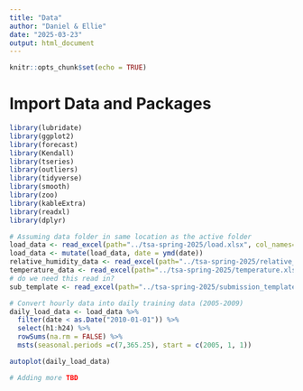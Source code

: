 ```yaml
---
title: "Data"
author: "Daniel & Ellie"
date: "2025-03-23"
output: html_document
---
```


```r
knitr::opts_chunk$set(echo = TRUE)
```

# Import Data and Packages
```r
library(lubridate)
library(ggplot2)
library(forecast)
library(Kendall)
library(tseries)
library(outliers)
library(tidyverse)
library(smooth)
library(zoo)
library(kableExtra)
library(readxl)
library(dplyr)

# Assuming data folder in same location as the active folder
load_data <- read_excel(path="../tsa-spring-2025/load.xlsx", col_names=TRUE)
load_data <- mutate(load_data, date = ymd(date))
relative_humidity_data <- read_excel(path="../tsa-spring-2025/relative_humidity.xlsx", col_names=TRUE)
temperature_data <- read_excel(path="../tsa-spring-2025/temperature.xlsx", col_names=TRUE)
# do we need this read in?
sub_template <- read_excel(path="../tsa-spring-2025/submission_template.xlsx", col_names=TRUE)

# Convert hourly data into daily training data (2005-2009)
daily_load_data <- load_data %>% 
  filter(date < as.Date("2010-01-01")) %>%
  select(h1:h24) %>%
  rowSums(na.rm = FALSE) %>%
  msts(seasonal.periods =c(7,365.25), start = c(2005, 1, 1))

autoplot(daily_load_data)

# Adding more TBD


```
